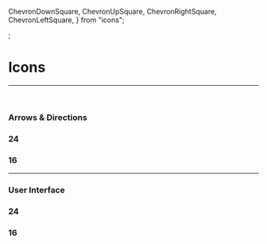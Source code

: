   ChevronDownSquare,
  ChevronUpSquare,
  ChevronRightSquare,
  ChevronLeftSquare,
} from "icons";

<Meta title="tokens/Icons" />;

# Icons

---

&nbsp;

### **Arrows & Directions**

### 24

<IconGallery>
  <IconItem name="ChevronDownSquare">
    <Icon icon={ChevronDownSquare} size="md" />
  </IconItem>
  <IconItem name="ChevronUpSquare">
    <Icon icon={ChevronUpSquare} size="md" />
  </IconItem>
  <IconItem name="ChevronRightSquare">
    <Icon icon={ChevronRightSquare} size="md" />
  </IconItem>
  <IconItem name="ChevronLeftSquare">
    <Icon icon={ChevronLeftSquare} size="md" />
  </IconItem>
</IconGallery>

### 16

<IconGallery>
  <IconItem name="ChevronDownSquare">
    <Icon icon={ChevronDownSquare} size="sm" />
  </IconItem>
</IconGallery>

---

### **User Interface**

### 24

<IconGallery>
  <IconItem name="ChevronDownSquare">
    <Icon icon={ChevronDownSquare} size="md" />
  </IconItem>
</IconGallery>

### 16

<IconGallery>
  <IconItem name="ChevronDownSquare">
    <Icon icon={ChevronDownSquare} size="sm" />
  </IconItem>
</IconGallery>
